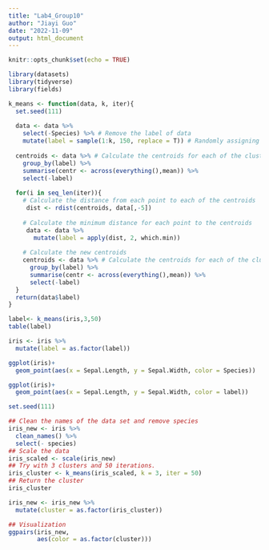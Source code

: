 ```yaml
---
title: "Lab4_Group10"
author: "Jiayi Guo"
date: "2022-11-09"
output: html_document
---
```


```r
knitr::opts_chunk$set(echo = TRUE)
```

```r
library(datasets)
library(tidyverse)
library(fields)
```

```r
k_means <- function(data, k, iter){
  set.seed(111)
  
  data <- data %>% 
    select(-Species) %>% # Remove the label of data
    mutate(label = sample(1:k, 150, replace = T)) # Randomly assigning each observation to a cluster
  
  centroids <- data %>% # Calculate the centroids for each of the cluster
    group_by(label) %>% 
    summarise(centr <- across(everything(),mean)) %>% 
    select(-label)
  
  for(i in seq_len(iter)){
    # Calculate the distance from each point to each of the centroids 
     dist <- rdist(centroids, data[,-5])
       
    # Calculate the minimum distance for each point to the centroids
     data <- data %>% 
       mutate(label = apply(dist, 2, which.min))
    
    # Calculate the new centroids
    centroids <- data %>% # Calculate the centroids for each of the cluster
      group_by(label) %>% 
      summarise(centr <- across(everything(),mean)) %>% 
      select(-label)
  }
  return(data$label)
}
```

```r
label<- k_means(iris,3,50)
table(label)
```

```r
iris <- iris %>% 
  mutate(label = as.factor(label))

ggplot(iris)+
  geom_point(aes(x = Sepal.Length, y = Sepal.Width, color = Species))

ggplot(iris)+
  geom_point(aes(x = Sepal.Length, y = Sepal.Width, color = label))
```

```r
set.seed(111)

## Clean the names of the data set and remove species 
iris_new <- iris %>% 
  clean_names() %>%
  select(- species) 
## Scale the data
iris_scaled <- scale(iris_new) 
## Try with 3 clusters and 50 iterations.
iris_cluster <- k_means(iris_scaled, k = 3, iter = 50) 
## Return the cluster
iris_cluster

iris_new <- iris_new %>%
  mutate(cluster = as.factor(iris_cluster)) 

## Visualization
ggpairs(iris_new, 
        aes(color = as.factor(cluster)))


```

